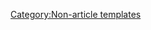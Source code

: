 {{header|Founder}}
{{StaffBox
|image=https://static.wikia.nocookie.net/4d454c37-4e99-4f40-b3d1-71e57c87d83e/scale-to-width-down/120#.png
|user=Beckaaa
|team=content
|discordid=256187890495782912
|description=
|ncd=wf
|month=11
|year=2018
|width=100%}}
{{header|Bureaucrats}}
{{StaffBox
|image=https://static.wikia.nocookie.net/a2dfe391-acd0-4c2f-8aab-d464679ef8f2/scale-to-width-down/120#.png
|user=TotallyNotJullian
|team=technical
|discordid=198135885118570497
|description=
|ncd=bu
|month=2
|year=2019
|width=100%}}
{{StaffBox
|image=https://static.wikia.nocookie.net/0139c112-c6fb-44de-a7e5-a9a0af358f31/scale-to-width-down/120#.png
|user=Bawp29
|team=
|discordid=472960030321147934
|ncd=bu
|month=11
|year=2018
|width=100%}}
{{header|Administrators}}
{{StaffBox
|image=https://static.wikia.nocookie.net/8962a2f4-515d-4449-9260-3b533901ad1d/scale-to-width-down/120#.png
|user=Mr.Bladen
|team=content-moderation
|name=Bladen
|discordid=484503465041592323
|description=[[User:Mr.Bladen|Bladen]] is a wiki administrator who joined the wiki on March 16th, 2019. On June 12th, 2020, they were promoted to content moderator, and later on December 17th, 2020 to administrator. They enjoy making, reviewing, and repairing vandalized pages as well as moderating the wiki. They also contribute to a few other wikis, one of which was founded by them. They are a head moderator for the {{DLinkS|sBmKhBqbna|Rumble Studios Wikis Discord server}}, and they're happy to chat and read appeals for either the wiki or RSW Discord server.<br><br>Send a message to their [[Message Wall:Mr.Bladen|message wall]] if you find that a page contains false information, a user has violated the guidelines, or simply have a query.
|width=100%}}
{{StaffBox
|image=https://static.wikia.nocookie.net/1f51d3ed-68ca-421f-aa4f-50575ec9f2e5/scale-to-width-down/120#.png
|user=TheSeal27
|team=moderation
|name=Seal
|discordid=197481492966801408
|description=[[User:TheSeal27|Seal]] is an administrator who joined the wiki in July 2019. They are an experienced Fandom editor with vast knowledge in many areas of wiki development. In April 2020, they became a content moderator for the Bubble Gum Simulator Wiki, then an administrator a little over 7 weeks later on 22 May 2020. However, on 23 July 2020, they were demoted due to drama pertaining to the {{DLinkS|RNpdHHC|Rumble Studios Wikis Discord server}}. After 262 days, on 11 April 2021, they were repromoted to the position of administrator.<br><br>If you have any questions, feel free to consult Seal on their [[Message Wall:TheSeal27|message wall]].
|width=100%}}
{{StaffBox
|image=https://static.wikia.nocookie.net/6abab75f-9e9f-4c59-95f9-c1f2c74babb8/scale-to-width-down/120#.png
|user=Jojoboz123
|team=content
|discordid=216691663106605056
|description=
|ncd=ad
|month=1
|year=2019
|width=100%}}
{{StaffBox
|image=https://static.wikia.nocookie.net/fa1f1ee2-89b8-45fb-83eb-91d643542671/scale-to-width-down/120#.png
|user=IAmaPersonthatExists
|team=technical
|name=Exists
|discordid=640224786366201856
|description=[[User:IAmaPersonthatExists|Exists]] is an administrator who joined the wiki in December 2018. They originally joined the wiki staff team on February 10th, 2019 as a content moderator and were promoted to administrator on April 12th, 2021. They are also an administrator for the {{DLinkS|sBmKhBqbna|Rumble Studios Wikis Discord server}} where they manage different aspects of the server. As a wiki administrator, they generally work behind the scenes with technical aspects of the wiki and staff tooling.<br><br>If you have any questions or concerns about wiki scripts/the usage of bots on the wiki, feel free to contact them on their [[Message_Wall:IAmaPersonthatExists|message wall]].
|ncd=ad
|month=12
|year=2018
|width=100%}}
{{StaffBox
|image=https://static.wikia.nocookie.net/47601e3b-f3b1-49aa-8e5b-1365035cbdb1/scale-to-width-down/120#.png
|user=BlueSalsa
|team=moderation
|discordid=767951135251759144
|description=
|ncd=ad
|month=9
|year=2020
|width=100%}}
{{header|Content Moderators}}
{{StaffBox
|image=https://static.wikia.nocookie.net/7084dd78-fd0f-4468-84a2-bce062571fb7/scale-to-width-down/120#.png
|user=Jibs23
|team=moderation
|discordid=612319615019646986
|description=
|ncd=cm
|month=3
|year=2020
|width=100%}}
{{StaffBox
|image=https://static.wikia.nocookie.net/b96910e6-ea71-4a0e-9923-f66e1ded3ada/scale-to-width-down/120#.png
|user=Hypxr
|team=moderation
|discordid=460621491533250570
|description=
|ncd=cm
|month=2
|year=2019
|width=100%}}
{{header|Discussion Moderators}}
{{StaffBox
|image=https://static.wikia.nocookie.net/721c5445-af38-43f5-9ed9-4c6aed6bfca2/scale-to-width-down/120#.png
|user=AbsolutelyAdorkable
|discordid=593183357819420692
|description=
|ncd=dm
|month=3
|year=2019
|width=100%}}
{{StaffBox
|image=https://static.wikia.nocookie.net/6218bf5d-7204-4f85-9f25-f4b3c86eebb4/scale-to-width-down/120#.png
|user=DefildPlaysThinks
|discordid=699829697818656809
|description=
|ncd=dm
|month=11
|year=2019
|width=100%}}
{{StaffBox
|image=https://static.wikia.nocookie.net/d4ee9340-c781-4e94-b818-8577c2f961ed/scale-to-width-down/120#.png
|user=Ayyoiboi
|discordid=297174369979858954
|description=
|ncd=dm
|month=4
|year=2020
|width=100%}}
{{StaffBox
|image=https://static.wikia.nocookie.net/bubble-gum-simulator/images/c/c8/PFP-MegaEnderKing999.png/revision/latest?cb=20210430211451
|user=MegaEnderKing999
|discordid=637982578867175445
|description=
|ncd=dm
|month=8
|year=2019
|width=100%}}
{{header|Bots}}
{{StaffBox
|image=https://static.wikia.nocookie.net/d81bbf17-9f4e-4991-abbc-60487d4918a5/scale-to-width-down/120#.png
|user=IAmaBotthatExists
|description=[[User:IAmaBotthatExists|IAmaBotthatExists]] is a bot operated by [[User:IAmaPersonthatExists|IAmaPersonthatExists]] used for discussions automoderation & occasional maintenance tasks.
|width=100%}}
{{StaffBox
|image=https://static.wikia.nocookie.net/663e53f7-1e79-4906-95a7-2c1df4ebbada/scale-to-width-down/120#.png
|user=TotallyNotBot
|description=[[User:TotallyNotBot|TotallyNotBot]] is a bot operated by [[User:TotallyNotJullian|TotallyNotJullian]].
|width=100%}}
<noinclude>[[Category:Non-article templates]]</noinclude>
